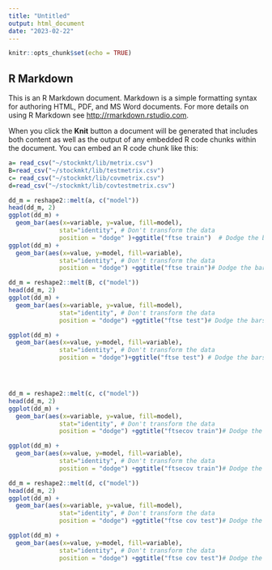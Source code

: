 ```yaml
---
title: "Untitled"
output: html_document
date: "2023-02-22"
---
```


```r
knitr::opts_chunk$set(echo = TRUE)
```

## R Markdown

This is an R Markdown document. Markdown is a simple formatting syntax for authoring HTML, PDF, and MS Word documents. For more details on using R Markdown see <http://rmarkdown.rstudio.com>.

When you click the **Knit** button a document will be generated that includes both content as well as the output of any embedded R code chunks within the document. You can embed an R code chunk like this:

```r
a= read_csv("~/stockmkt/lib/metrix.csv")
B=read_csv("~/stockmkt/lib/testmetrix.csv")
c= read_csv("~/stockmkt/lib/covmetrix.csv")
d=read_csv("~/stockmkt/lib/covtestmetrix.csv")

```
```r
dd_m = reshape2::melt(a, c("model"))
head(dd_m, 2)
ggplot(dd_m) + 
  geom_bar(aes(x=variable, y=value, fill=model), 
              stat="identity", # Don't transform the data
              position = "dodge" )+ggtitle("ftse train")  # Dodge the bars
ggplot(dd_m) + 
  geom_bar(aes(x=value, y=model, fill=variable), 
              stat="identity", # Don't transform the data
              position = "dodge") +ggtitle("ftse train")# Dodge the bars

dd_m = reshape2::melt(B, c("model"))
head(dd_m, 2)
ggplot(dd_m) + 
  geom_bar(aes(x=variable, y=value, fill=model), 
              stat="identity", # Don't transform the data
              position = "dodge") +ggtitle("ftse test")# Dodge the bars

ggplot(dd_m) + 
  geom_bar(aes(x=value, y=model, fill=variable), 
              stat="identity", # Don't transform the data
              position = "dodge")+ggtitle("ftse test") # Dodge the bars




dd_m = reshape2::melt(c, c("model"))
head(dd_m, 2)
ggplot(dd_m) + 
  geom_bar(aes(x=variable, y=value, fill=model), 
              stat="identity", # Don't transform the data
              position = "dodge") +ggtitle("ftsecov train")# Dodge the bars

ggplot(dd_m) + 
  geom_bar(aes(x=value, y=model, fill=variable), 
              stat="identity", # Don't transform the data
              position = "dodge") +ggtitle("ftsecov train")# Dodge the bars

dd_m = reshape2::melt(d, c("model"))
head(dd_m, 2)
ggplot(dd_m) + 
  geom_bar(aes(x=variable, y=value, fill=model), 
              stat="identity", # Don't transform the data
              position = "dodge") +ggtitle("ftse cov test")# Dodge the bars

ggplot(dd_m) + 
  geom_bar(aes(x=value, y=model, fill=variable), 
              stat="identity", # Don't transform the data
              position = "dodge") +ggtitle("ftse cov test")# Dodge the bars

```
